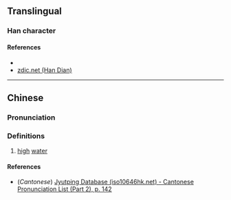 {{character info/new}}
==Translingual==

===Han character===
{{Han char|rn=85|rad=水|as=09|sn=12|four=|canj=EHEM|ids=⿰氵㚅}}

====References====
* {{Han ref|kx=0638.170|dkj=17875|hdz=31683.040|uh=6E70|ud=28272}}
* [http://www.zdic.net/z/1d/js/6E70.htm zdic.net (Han Dian)]

----

==Chinese==
{{zh-forms}}

===Pronunciation===
{{zh-pron
|m=lóng
|c=lung4
|mc=
|oc=
|ma=
|cat=n
}}

===Definitions===
{{zh-hanzi}}

# [[high]] [[water]]

====References====
* (''Cantonese'') [http://www.iso10646hk.net/jp/document/download.jsp Jyutping Database (iso10646hk.net) - Cantonese Pronunciation List (Part 2), p. 142]